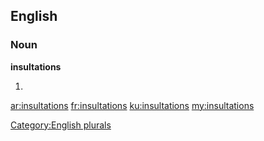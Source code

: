 ==English==

===Noun===
'''insultations'''

# {{plural of|insultation}}

[[Category:English plurals]]

[[ar:insultations]]
[[fr:insultations]]
[[ku:insultations]]
[[my:insultations]]